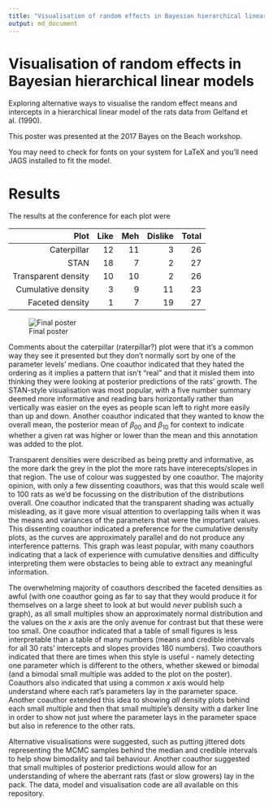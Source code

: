 ---
title: "Visualisation of random effects in Bayesian hierarchical linear models"
output: md_document
---

# Visualisation of random effects in Bayesian hierarchical linear models

Exploring alternative ways to visualise the random effect means and intercepts in a hierarchical linear model of the rats data from Gelfand et al. (1990).

This poster was presented at the 2017 Bayes on the Beach workshop.

You may need to check for fonts on your system for LaTeX and you'll need JAGS installed to fit the model.

# Results

The results at the conference for each plot were

| Plot  |     Like |  Meh | Dislike | Total |
|------:|---------:|-----:|--------:|------:|
| Caterpillar | 12 | 11  | 3 | 26 |
| STAN | 18 | 7 | 2 | 27 |
| Transparent density | 10 | 10 | 2 | 26 |
| Cumulative density | 3 | 9 | 11 | 23 | 
| Faceted density | 1 | 7 | 19 | 27 |

![Final poster](final.jpg =360x)

Comments about the caterpillar (raterpillar?) plot were that it's a common way they see it presented but they don't normally sort by one of the parameter levels' medians. One coauthor indicated that they hated the ordering as it implies a pattern that isn't "real" and that it misled them into thinking they were looking at posterior predictions of the rats' growth. The STAN-style visualisation was most popular, with a five number summary deemed more informative and reading bars horizontally rather than vertically was easier on the eyes as people scan left to right more easily than up and down. Another coauthor indicated that they wanted to know the overall mean, the posterior mean of $\beta_{00}$ and $\beta_{10}$ for context to indicate whether a given rat was higher or lower than the mean and this annotation was added to the plot.

Transparent densities were described as being pretty and informative, as the more dark the grey in the plot the more rats have interecepts/slopes in that region. The use of colour was suggested by one coauthor. The majority opinion, with only a few dissenting coauthors, was that this would scale well to 100 rats as we'd be focussing on the distribution of the distributions overall. One coauthor indicated that the transparent shading was actually misleading, as it gave more visual attention to overlapping tails when it was the means and variances of the parameters that were the important values. This dissenting coauthor indicated a preference for the cumulative density plots, as the curves are approximately parallel and do not produce any interference patterns. This graph was least popular, with many coauthors indicating that a lack of experience with cumulative densities and difficulty interpreting them were obstacles to being able to extract any meaningful information.

The overwhelming majority of coauthors described the faceted densities as awful (with one coauthor going as far to say that they would produce it for themselves on a large sheet to look at but would _never_ publish such a graph), as all small multiples show an approximately normal distribution and the values on the $x$ axis are the only avenue for contrast but that these were too small. One coauthor indicated that a table of small figures is less interpretable than a table of many numbers (means and credible intervals for all 30 rats' intercepts and slopes provides 180 numbers). Two coauthors indicated that there are times when this style is useful - namely detecting one parameter which is different to the others, whether skewed or bimodal (and a bimodal small multiple was added to the plot on the poster). Coauthors also indicated that using a common $x$ axis would help understand where each rat's parameters lay in the parameter space. Another coauthor extended this idea to showing _all_ density plots behind each small multiple and then that small multiple's density with a darker line in order to show not just where the parameter lays in the parameter space but also in reference to the other rats.

Alternative visualisations were suggested, such as putting jittered dots representing the MCMC samples behind the median and credible intervals to help show bimodality and tail behaviour. Another coauthor suggested that small multiples of posterior predictions would allow for an understanding of where the aberrant rats (fast or slow growers) lay in the pack. The data, model and visualisation code are all available on this repository.